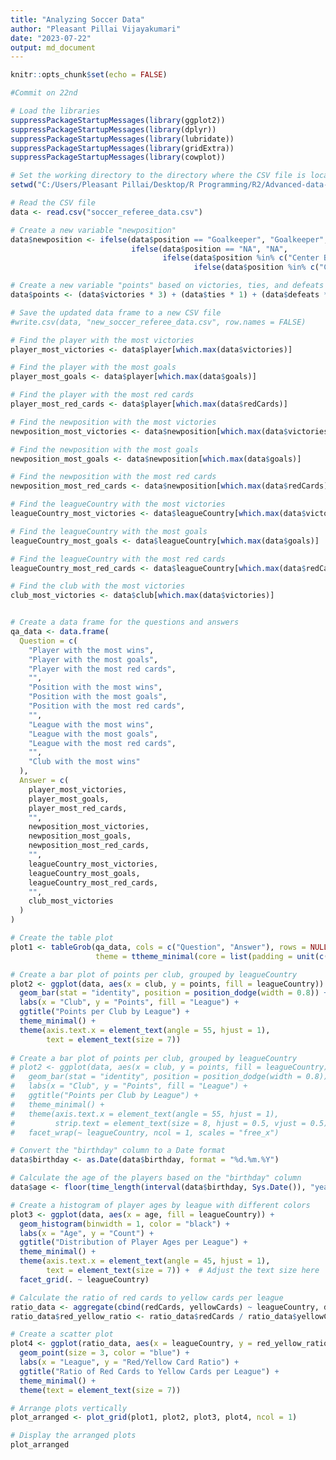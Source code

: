 ```yaml
---
title: "Analyzing Soccer Data"
author: "Pleasant Pillai Vijayakumari"
date: "2023-07-22"
output: md_document
---
```


```r
knitr::opts_chunk$set(echo = FALSE)
```

```r

#Commit on 22nd

# Load the libraries
suppressPackageStartupMessages(library(ggplot2))
suppressPackageStartupMessages(library(dplyr))
suppressPackageStartupMessages(library(lubridate))
suppressPackageStartupMessages(library(gridExtra))
suppressPackageStartupMessages(library(cowplot))

# Set the working directory to the directory where the CSV file is located
setwd("C:/Users/Pleasant Pillai/Desktop/R Programming/R2/Advanced-data-processing-with-R/Projects/alexanderwinterstetter")

# Read the CSV file
data <- read.csv("soccer_referee_data.csv")

# Create a new variable "newposition"
data$newposition <- ifelse(data$position == "Goalkeeper", "Goalkeeper",
                           ifelse(data$position == "NA", "NA",
                                  ifelse(data$position %in% c("Center Back", "Left Fullback", "Right Fullback"), "Defense",
                                         ifelse(data$position %in% c("Center Midfielder", "Defensive Midfielder", "Left Midfielder", "Right Midfielder"), "Midfielder", "Offense"))))

# Create a new variable "points" based on victories, ties, and defeats
data$points <- (data$victories * 3) + (data$ties * 1) + (data$defeats * 0)

# Save the updated data frame to a new CSV file
#write.csv(data, "new_soccer_referee_data.csv", row.names = FALSE)

# Find the player with the most victories
player_most_victories <- data$player[which.max(data$victories)]

# Find the player with the most goals
player_most_goals <- data$player[which.max(data$goals)]

# Find the player with the most red cards
player_most_red_cards <- data$player[which.max(data$redCards)]

# Find the newposition with the most victories
newposition_most_victories <- data$newposition[which.max(data$victories)]

# Find the newposition with the most goals
newposition_most_goals <- data$newposition[which.max(data$goals)]

# Find the newposition with the most red cards
newposition_most_red_cards <- data$newposition[which.max(data$redCards)]

# Find the leagueCountry with the most victories
leagueCountry_most_victories <- data$leagueCountry[which.max(data$victories)]

# Find the leagueCountry with the most goals
leagueCountry_most_goals <- data$leagueCountry[which.max(data$goals)]

# Find the leagueCountry with the most red cards
leagueCountry_most_red_cards <- data$leagueCountry[which.max(data$redCards)]

# Find the club with the most victories
club_most_victories <- data$club[which.max(data$victories)]


# Create a data frame for the questions and answers
qa_data <- data.frame(
  Question = c(
    "Player with the most wins",
    "Player with the most goals",
    "Player with the most red cards",
    "",
    "Position with the most wins",
    "Position with the most goals",
    "Position with the most red cards",
    "",
    "League with the most wins",
    "League with the most goals",
    "League with the most red cards",
    "",
    "Club with the most wins"
  ),
  Answer = c(
    player_most_victories,
    player_most_goals,
    player_most_red_cards,
    "",
    newposition_most_victories,
    newposition_most_goals,
    newposition_most_red_cards,
    "",
    leagueCountry_most_victories,
    leagueCountry_most_goals,
    leagueCountry_most_red_cards,
    "",
    club_most_victories
  )
)

# Create the table plot
plot1 <- tableGrob(qa_data, cols = c("Question", "Answer"), rows = NULL,
                   theme = ttheme_minimal(core = list(padding = unit(c(1, 0.4), "mm"))))

# Create a bar plot of points per club, grouped by leagueCountry
plot2 <- ggplot(data, aes(x = club, y = points, fill = leagueCountry)) +
  geom_bar(stat = "identity", position = position_dodge(width = 0.8)) +
  labs(x = "Club", y = "Points", fill = "League") +
  ggtitle("Points per Club by League") +
  theme_minimal() +
  theme(axis.text.x = element_text(angle = 55, hjust = 1),
        text = element_text(size = 7))
  
# Create a bar plot of points per club, grouped by leagueCountry
# plot2 <- ggplot(data, aes(x = club, y = points, fill = leagueCountry)) +
#   geom_bar(stat = "identity", position = position_dodge(width = 0.8)) +
#   labs(x = "Club", y = "Points", fill = "League") +
#   ggtitle("Points per Club by League") +
#   theme_minimal() +
#   theme(axis.text.x = element_text(angle = 55, hjust = 1),
#         strip.text = element_text(size = 8, hjust = 0.5, vjust = 0.5)) +
#   facet_wrap(~ leagueCountry, ncol = 1, scales = "free_x")

# Convert the "birthday" column to a Date format
data$birthday <- as.Date(data$birthday, format = "%d.%m.%Y")

# Calculate the age of the players based on the "birthday" column
data$age <- floor(time_length(interval(data$birthday, Sys.Date()), "years"))

# Create a histogram of player ages by league with different colors
plot3 <- ggplot(data, aes(x = age, fill = leagueCountry)) +
  geom_histogram(binwidth = 1, color = "black") +
  labs(x = "Age", y = "Count") +
  ggtitle("Distribution of Player Ages per League") +
  theme_minimal() +
  theme(axis.text.x = element_text(angle = 45, hjust = 1),
        text = element_text(size = 7)) +  # Adjust the text size here
  facet_grid(. ~ leagueCountry)

# Calculate the ratio of red cards to yellow cards per league
ratio_data <- aggregate(cbind(redCards, yellowCards) ~ leagueCountry, data, sum)
ratio_data$red_yellow_ratio <- ratio_data$redCards / ratio_data$yellowCards

# Create a scatter plot
plot4 <- ggplot(ratio_data, aes(x = leagueCountry, y = red_yellow_ratio)) +
  geom_point(size = 3, color = "blue") +
  labs(x = "League", y = "Red/Yellow Card Ratio") +
  ggtitle("Ratio of Red Cards to Yellow Cards per League") +
  theme_minimal() +
  theme(text = element_text(size = 7))

# Arrange plots vertically
plot_arranged <- plot_grid(plot1, plot2, plot3, plot4, ncol = 1)

# Display the arranged plots
plot_arranged

```
